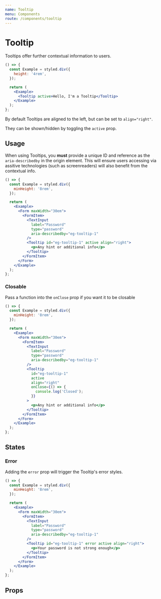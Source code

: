 ```yaml
---
name: Tooltip
menu: Components
route: /components/tooltip
---
```



# Tooltip

Tooltips offer further contextual information to users.

```jsx react-live
() => {
  const Example = styled.div({
    height: '4rem',
  });

  return (
    <Example>
      <Tooltip active>Hello, I'm a Tooltip</Tooltip>
    </Example>
  );
};
```

By default Tooltips are aligned to the left, but can be set to `align="right"`.

They can be shown/hidden by toggling the `active` prop.

## Usage

When using Tooltips, you **must** provide a unique ID and reference as the
`aria-describedby` in the origin element. This will ensure users accessing via assitive technologies
(such as screenreaders) will also benefit from the contextual info.

```jsx react-live
() => {
  const Example = styled.div({
    minHeight: '8rem',
  });

  return (
    <Example>
      <Form maxWidth="30em">
        <FormItem>
          <TextInput
            label="Password"
            type="password"
            aria-describedby="eg-tooltip-1"
          />
          <Tooltip id="eg-tooltip-1" active align="right">
            <p>Any hint or additional info</p>
          </Tooltip>
        </FormItem>
      </Form>
    </Example>
  );
};
```

### Closable

Pass a function into the `onClose` prop if you want it to be closable

```jsx react-live
() => {
  const Example = styled.div({
    minHeight: '8rem',
  });

  return (
    <Example>
      <Form maxWidth="30em">
        <FormItem>
          <TextInput
            label="Password"
            type="password"
            aria-describedby="eg-tooltip-1"
          />
          <Tooltip
            id="eg-tooltip-1"
            active
            align="right"
            onClose={() => {
              console.log('Closed');
            }}
          >
            <p>Any hint or additional info</p>
          </Tooltip>
        </FormItem>
      </Form>
    </Example>
  );
};
```

## States

### Error

Adding the `error` prop will trigger the Tooltip's error styles.

```jsx react-live
() => {
  const Example = styled.div({
    minHeight: '8rem',
  });

  return (
    <Example>
      <Form maxWidth="30em">
        <FormItem>
          <TextInput
            label="Password"
            type="password"
            aria-describedby="eg-tooltip-1"
          />
          <Tooltip id="eg-tooltip-1" error active align="right">
            <p>Your password is not strong enough</p>
          </Tooltip>
        </FormItem>
      </Form>
    </Example>
  );
};
```

## Props

<PropsTable of={Tooltip} />
